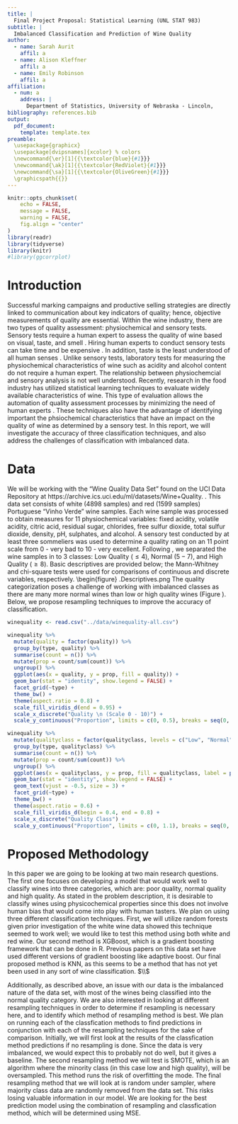 ```yaml
---
title: |
  Final Project Proposal: Statistical Learning (UNL STAT 983)
subtitle: | 
  Imbalanced Classification and Prediction of Wine Quality
author:
  - name: Sarah Aurit
    affil: a
  - name: Alison Kleffner
    affil: a
  - name: Emily Robinson
    affil: a
affiliation:
  - num: a
    address: |
      Department of Statistics, University of Nebraska - Lincoln,
bibliography: references.bib
output: 
  pdf_document:
    template: template.tex
preamble:
  \usepackage{graphicx}
  \usepackage[dvipsnames]{xcolor} % colors
  \newcommand{\er}[1]{{\textcolor{blue}{#1}}}
  \newcommand{\ak}[1]{{\textcolor{RedViolet}{#1}}}
  \newcommand{\sa}[1]{{\textcolor{OliveGreen}{#1}}}
  \graphicspath{{}}
---
```


```r
knitr::opts_chunk$set(
	echo = FALSE,
	message = FALSE,
	warning = FALSE,
	fig.align = "center"
)
library(readr)
library(tidyverse)
library(knitr)
#library(ggcorrplot)
```

<!-- \er{Emily}  -->
<!-- \ak{Alison}  -->
<!-- \sa{Sarah} -->

<!-- If you put each sentence on a new line, it makes it easier for Github to merge changes if we are all working on the paper. -->


# Introduction

Successful marking campaigns and productive selling strategies are directly linked to communication about key indicators of quality; hence, objective measurements of quality are essential. 
Within the wine industry, there are two types of quality assessment: physiochemical and sensory tests. 
Sensory tests require a human expert to assess the quality of wine based on visual, taste, and smell \citep{hu2016classification}. 
Hiring human experts to conduct sensory tests can take time and be expensive \citep{gupta2018selection}. 
In addition, taste is the least understood of all human senses \citep{cortez2009using}. 
Unlike sensory tests, laboratory tests for measuring the physiochemical characteristics of wine such as acidity and alcohol content do not require a human expert. 
The relationship between physiochemcial and sensory analysis is not well understood. 
Recently, research in the food industry has utilized statistical learning techniques to evaluate widely available characteristics of wine. This type of evaluation allows the automation of quality assessment processes by minimizing the need of human experts \citep{gupta2018selection}. 
These techniques also have the advantage of identifying important the phsiochemical characteristics that have an impact on the quality of wine as determined by a sensory test. 
In this report, we will investigate the accuracy of three classification techniques, and also address the challenges of classification with imbalanced data.

# Data

We will be working with the "Wine Quality Data Set" found on the UCI Data Repository at https://archive.ics.uci.edu/ml/datasets/Wine+Quality. \citep{UCIdataset, cortez2009using}. 
This data set consists of white (4898 samples) and red (1599 samples) Portuguese "Vinho Verde" wine samples. 
Each wine sample was processed to obtain measures for 11 physiochemical variables: fixed acidity, volatile acidity, citric acid, residual sugar, chlorides, free sulfur dioxide, total sulfur dioxide, density, pH, sulphates, and alcohol. 
A sensory test conducted by at least three sommeliers was used to determine a quality rating on an 11 point scale from 0 - very bad to 10 - very excellent.
Following \cite{hu2016classification}, we separated the wine samples in to 3 classes: Low Quality $(\le 4)$, Normal $(5-7)$, and High Quality $(\ge 8)$. 
Basic descriptives are provided below; the Mann-Whitney and chi-square tests were used for comparisons of continuous and discrete variables, respectively.
\begin{figure}
  \centering
  \includegraphics{}
\e.Descriptives.png
The quality categorization poses a challenge of working with imbalanced classes as there are many more normal wines than low or high quality wines (Figure \ref{fig:class-distribution}). 
Below, we propose resampling techniques to improve the accuracy of classification.

```r
winequality <- read.csv("../data/winequality-all.csv")
```

```r
winequality %>%
  mutate(quality = factor(quality)) %>%
  group_by(type, quality) %>%
  summarise(count = n()) %>%
  mutate(prop = count/sum(count)) %>%
  ungroup() %>%
  ggplot(aes(x = quality, y = prop, fill = quality)) +
  geom_bar(stat = "identity", show.legend = FALSE) +
  facet_grid(~type) +
  theme_bw() +
  theme(aspect.ratio = 0.8) +
  scale_fill_viridis_d(end = 0.95) +
  scale_x_discrete("Quality \n (Scale 0 - 10)") +
  scale_y_continuous("Proportion", limits = c(0, 0.5), breaks = seq(0, 0.5, 0.1), labels = scales::percent)
```

```r
winequality %>%
  mutate(qualityclass = factor(qualityclass, levels = c("Low", "Normal", "High"))) %>%
  group_by(type, qualityclass) %>%
  summarise(count = n()) %>%
  mutate(prop = count/sum(count)) %>%
  ungroup() %>%
  ggplot(aes(x = qualityclass, y = prop, fill = qualityclass, label = paste(100*round(prop, 3), "%", sep = ""))) +
  geom_bar(stat = "identity", show.legend = FALSE) +
  geom_text(vjust = -0.5, size = 3) +
  facet_grid(~type) +
  theme_bw() +
  theme(aspect.ratio = 0.6) +
  scale_fill_viridis_d(begin = 0.4, end = 0.8) +
  scale_x_discrete("Quality Class") +
  scale_y_continuous("Proportion", limits = c(0, 1.1), breaks = seq(0, 1, 0.2), labels = scales::percent)
```
 
# Proposed Methodology

In this paper we are going to be looking at two main research questions. The first one focuses on developing a model that would work well to classify wines into three categories, which are: poor quality, normal quality and high quality. As stated in the problem description, it is desirable to classify wines using physicochemical properties since this does not involve human bias that would come into play with human tasters. We plan on using three different classification techniques. First, we will utilize random forests given prior investigation of the white wine data showed this technique seemed to work well; we would like to test this method using both white and red wine. Our second method is XGBoost, which is a gradient boosting framework that can be done in R. Previous papers on this data set have used different versions of gradient boosting like adaptive boost. Our final proposed method is KNN, as this seems to be a method that has not yet been used in any sort of wine classification. $\\$

Additionally, as described above, an issue with our data is the imbalanced nature of the data set, with most of the wines being classified into the normal quality category. We are also interested in looking at different resampling techniques in order to determine if resampling is necessary here, and to identify which method of resampling method is best. We plan on running each of the classfication methods to find predictions in conjunction with each of the resampling techniques for the sake of comparison. Initially, we will first look at the results of the classfication method predictions if no resampling is done. Since the data is very imbalanced, we would expect this to probably not do well, but it gives a baseline. The second resampling method we will test is SMOTE, which is an algorithm where the minority class (in this case low and high quality), will be oversampled. This method runs the risk of overfitting the mode. The final resampling method that we will look at is random under sampler, where majority class data are randomly removed from the data set. This risks losing valuable information in our model. We are looking for the best prediction model using the combination of resampling and classfication method, which will be determined using MSE.  
 
